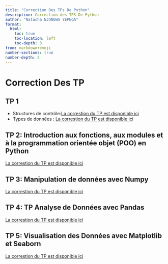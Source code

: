 ```yaml
---
title: "Correction Des TPs De Python"
description: Correction des TPS De Python
author: "Natacha NJONGWA YEPNGA"
format: 
  html:
    toc: true
    toc-location: left
    toc-depth: 3
from: markdown+emoji
number-sections: true
number-depth: 3
---
```

# Correction Des TP

## TP 1

- Structures de contrôle:[La correstion du TP est disponible ici](https://colab.research.google.com/drive/11J6OBN0wRf2LFrZfu-WkWq8L_FC-ARjm?usp=sharing)
- Types de données : [La correstion du TP est disponible ici](https://colab.research.google.com/drive/1n_mAn2xWfjEKchfrLvRGaJAq1FaXBS6s?usp=sharing)

## TP 2: Introduction aux fonctions, aux modules et à la programmation orientée objet (POO) en Python
[La correstion du TP est disponible ici](https://colab.research.google.com/drive/1HpUiAzQ8h8f82pQFwjc5yKpCz7wQdbbP?usp=sharing)

## TP 3: Manipulation de données avec Numpy

[La correstion du TP est disponible ici](https://colab.research.google.com/drive/1U2kdXHkjqGtWa_Om_pcdLZBFceEXElvg?usp=drive_link)

## TP 4: TP Analyse de Données avec Pandas
[La correstion du TP est disponible ici](https://colab.research.google.com/drive/1DKsQVjo86tn4tPCtDLJojb1FBN5XtiE8?usp=sharing)

## TP 5: Visualisation des Données avec Matplotlib et Seaborn
[La correstion du TP est disponible ici](https://colab.research.google.com/drive/1xKs4_5pg0lrXr8cbcPadzTRpnm2UOR-R?usp=drive_link)
